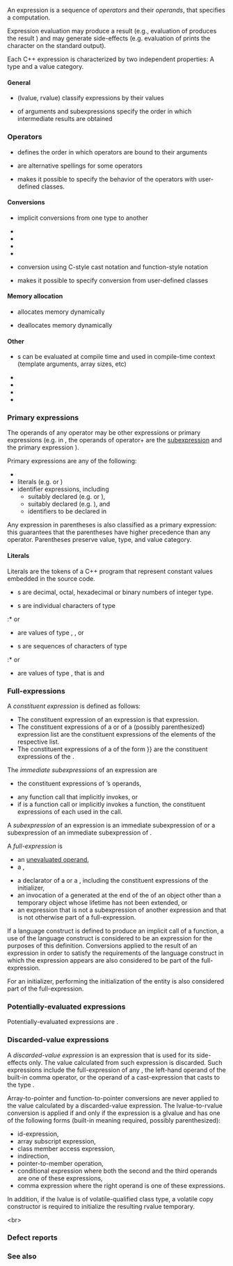 {{title|Expressions}}
{{cpp/language/expressions/navbar}}
An expression is a sequence of ''operators'' and their ''operands'', that specifies a computation.

Expression evaluation may produce a result (e.g., evaluation of {{c|2 + 2}} produces the result {{c|4}}) and may generate side-effects (e.g. evaluation of {{c|std::printf("%d", 4)}} prints the character {{c|'4'}} on the standard output).

Each C++ expression is characterized by two independent properties: A type and a value category.

====General====
* {{rlp|value category|value categories}} (lvalue, rvalue{{rev inl|since=c++11|, glvalue, prvalue, xvalue}}) classify expressions by their values
* {{rlp|eval order|order of evaluation}} of arguments and subexpressions specify the order in which intermediate results are obtained

===Operators===
{{cpp/language/operators}}

* {{rlp|operator precedence}} defines the order in which operators are bound to their arguments
* {{rlp|operator alternative|alternative representations}} are alternative spellings for some operators 
* {{rlp|operators|operator overloading}} makes it possible to specify the behavior of the operators with user-defined classes.

====Conversions====
* {{rlp|implicit conversion|standard conversions}} implicit conversions from one type to another
* {{rlp|const_cast|{{tt|const_cast}} conversion}}
* {{rlp|static_cast|{{tt|static_cast}} conversion}}
* {{rlp|dynamic_cast|{{tt|dynamic_cast}} conversion}}
* {{rlp|reinterpret_cast|{{tt|reinterpret_cast}} conversion}}
* {{rlp|explicit cast}} conversion using C-style cast notation and function-style notation
* {{rlp|cast operator|user-defined conversion}} makes it possible to specify conversion from user-defined classes

====Memory allocation====
* {{rlp|new|new expression}} allocates memory dynamically
* {{rlp|delete|delete expression}} deallocates memory dynamically

====Other====
* {{rlp|constant expression}}s can be evaluated at compile time and used in compile-time context (template arguments, array sizes, etc)
* {{rlpt|sizeof}}
* {{rlpt|alignof}}
* {{rlpt|typeid}}
* {{rlp|throw|throw-expression}}

===Primary expressions===
The operands of any operator may be other expressions or primary expressions (e.g. in {{c|1 + 2 * 3}}, the operands of operator+ are the [[#Full-expressions|subexpression]] {{c|2 * 3}} and the primary expression {{c|1}}).

Primary expressions are any of the following:
* {{rlpt|this}}
* literals (e.g. {{c|2}} or {{c|"Hello, world"}})
* identifier expressions, including
** suitably declared {{rlpsd|identifiers#Unqualified identifiers}} (e.g. {{c|n}} or {{c|cout}}),
** suitably declared {{rlpsd|identifiers#Qualified identifiers}} (e.g. {{lc|std::string::npos}}), and
** identifiers to be declared in {{rlpsd|declarations#Declarators}}
{{rrev|since=c++26|
:* {{rlpsd|pack indexing#Pack indexing expression}}
}}
{{rev begin}}
{{rev|since=c++11|
* {{rlp|lambda|lambda expressions}}
}}
{{rev|since=c++17|
* {{rlp|fold|fold expressions}}
}}
{{rev|since=c++20|
* {{rlp|requires|requires expressions}}
}}
{{rev end}}

Any expression in parentheses is also classified as a primary expression: this guarantees that the parentheses have higher precedence than any operator. Parentheses preserve value, type, and value category.

====Literals====
Literals are the tokens of a C++ program that represent constant values embedded in the source code.

* {{rlp|integer literal}}s are decimal, octal, hexadecimal or binary numbers of integer type.
* {{rlp|character literal}}s are individual characters of type 
:* {{c/core|char}} or {{c/core|wchar_t}}
{{rev begin}}
{{rev|since=c++11|
:* {{c/core|char16_t}} or {{c/core|char32_t}}
}}
{{rev|since=c++20|
:* {{c/core|char8_t}}
}}
{{rev end}}
* {{rlp|floating literal|floating-point literals}} are values of type {{c/core|float}}, {{c/core|double}}, or {{c/core|long double}}
* {{rlp|string literal}}s are sequences of characters of type
:* {{c/core|const char[]}} or {{c/core|const wchar_t[]}}
{{rev begin}}
{{rev|since=c++11|
:* {{c/core|const char16_t[]}} or {{c/core|const char32_t[]}}
}}
{{rev|since=c++20|
:* {{c/core|const char8_t[]}}
}}
{{rev end}}
* {{rlp|bool literal|boolean literals}} are values of type {{c/core|bool}}, that is {{c|true}} and {{c|false}}
{{rrev|since=c++11|
* {{rlpt|nullptr}} is the pointer literal which specifies a null pointer value
* {{rlp|user literal|user-defined literals}} are constant values of user-specified type
}}

===Full-expressions===
A ''constituent expression'' is defined as follows:
* The constituent expression of an expression is that expression.
* The constituent expressions of a {{spar|braced-init-list}} or of a (possibly parenthesized) expression list are the constituent expressions of the elements of the respective list.
* The constituent expressions of a {{spar|brace-or-equal-initializer}} of the form {{ttb|{{=}}}} {{spar|initializer-clause}} are the constituent expressions of the {{spar|initializer-clause}}.
{{source|1=
int num1 = 0;
num1 += 1; // Case 1: the constituent expression of `num += 1` is `num += 1`

int arr2[2] = {2, 22} // Case 2: the constituent expressions
                      //         of `{2, 22}` are `2` and `22`
                      // Case 3: the constituent expressions of ` = {2, 22}`
                      //         are the constituent expressions of `{2, 22}`
                      //         (i.e. also `2` and `22`)
}}

The ''immediate subexpressions'' of an expression {{c|E}} are
* the constituent expressions of {{c|E}}’s operands,
{{rrev|since=c++14|
* if {{c|E}} creates an {{rlp|aggregate initialization#Definitions|aggregate}} object, the constituent expressions of each {{rlp|data members#Member initialization|default member initializer}} used in the initialization,
}}
{{rrev|since=c++11|
* if {{c|E}} is a {{rlp|lambda|lambda expression}}, the initialization of the entities captured by copy and the constituent expressions of the initializer of the captures,
}}
* any function call that {{c|E}} implicitly invokes, or
* if {{c|E}} is a function call or implicitly invokes a function, the constituent expressions of each {{rlp|default arguments|default argument}} used in the call.

A ''subexpression'' of an expression {{c|E}} is an immediate subexpression of {{c|E}} or a subexpression of an immediate subexpression of {{c|E}}. {{rev inl|since=c++11|Note that expressions appearing in the 'function body' of lambda expressions are not subexpressions of the lambda expression.}}

A ''full-expression'' is
* an [[#Potentially-evaluated expressions|unevaluated operand]],
* a {{rlp|constant expression}},
{{rrev|since=c++20|
* an {{rlp|consteval|immediate invocation}},
}}
* a declarator of a {{rlpsd|declarations#Simple declaration}} or a {{rlp|constructor|member initializer}}, including the constituent expressions of the initializer,
* an invocation of a {{rlp|destructor}} generated at the end of the {{rlp|lifetime}} of an object other than a temporary object whose lifetime has not been extended, or
* an expression that is not a subexpression of another expression and that is not otherwise part of a full-expression.

If a language construct is defined to produce an implicit call of a function, a use of the language construct is considered to be an expression for the purposes of this definition. Conversions applied to the result of an expression in order to satisfy the requirements of the language construct in which the expression appears are also considered to be part of the full-expression.

For an initializer, performing the initialization of the entity {{rev inl|since=c++14|(including evaluating default member initializers of an aggregate)}} is also considered part of the full-expression.

===Potentially-evaluated expressions===
{{rev begin}}
{{rev|until=c++11|
An expression is ''potentially evaluated'' unless
* it is the operand of the {{rlpt|sizeof}} operator, or
* it is the operand of the {{rlpt|typeid}} operator and does not designate an lvalue of {{rlp|object#Polymorphic objects|polymorphic}} class type.
}} 
{{rev|since=c++11|
The following operands are ''unevaluated operands'' , they are not evaluated:
* expressions which the {{rlpt|typeid}} operator applies to, except glvalues of {{rlp|object#Polymorphic objects|polymorphic}} class types
* expressions which are operands of the {{rlpt|sizeof}} operator
* operands of the {{rlpt|noexcept}} operator
* operands of the {{rlpt|decltype}} specifier
{{rrev|since=c++20|
* {{spar|constraint-expression}} of {{rlp|constraints#Concepts|concept}} definitions
* expressions following the {{c/core|requires}} keyword of {{rlp|constraints#Requires clauses|requires-clauses}}
* expressions appearing in {{spar|requirement-seq}} of {{rlp|requires|requires-expressions}}
}}

An expression is ''potentially evaluated'' unless
* it is an unevaluated operand, or
* it is a subexpression of an unevaluated operand.
}}
{{rev end}}

Potentially-evaluated expressions are {{rlps|definition#ODR-use}}.

{{todo|example of unevaluated operands}}

===Discarded-value expressions===
A ''discarded-value expression'' is an expression that is used for its side-effects only. The value calculated from such expression is discarded. Such expressions include the full-expression of any {{rlp|statements#Expression statements|expression statement}}, the left-hand operand of the built-in comma operator, or the operand of a cast-expression that casts to the type {{c/core|void}}.

Array-to-pointer and function-to-pointer conversions are never applied to the value calculated by a discarded-value expression. The lvalue-to-rvalue conversion is applied if and only if the expression is a {{rlp|cv|volatile-qualified}} glvalue and has one of the following forms (built-in meaning required, possibly parenthesized):
* id-expression,
* array subscript expression,
* class member access expression,
* indirection,
* pointer-to-member operation,
* conditional expression where both the second and the third operands are one of these expressions,
* comma expression where the right operand is one of these expressions.

In addition, if the lvalue is of volatile-qualified class type, a volatile copy constructor is required to initialize the resulting rvalue temporary.

{{rrev|since=c++17|
If the expression is a non-void prvalue (after any lvalue-to-rvalue conversion that might have taken place), {{rlpsd|implicit conversion#Temporary materialization}} occurs.

Compilers may issue warnings when an expression other than cast to {{c/core|void}} discards a value declared {{attr|nodiscard}}.
}}&lt;br&gt;

{{rrev|since=c++20|
===Expression-equivalence===
A number of expressions {{c|e1}}, {{c|e2}}, ..., {{c|eN}} are ''expression-equivalent'' if all following conditions are satisfied:
# They have the same effects.
# Either they are all {{rlpsd|constant expression#Constant subexpression}}s or neither is.
# Either they are all {{rlp|noexcept spec|noexcept}} or else neither is.

{{c|e1}} is ''expression-equivalent to'' {{c|e2}} if and only if {{c|e1}} and {{c|e2}} are expression-equivalent (which means {{c|e2}} is also expression-equivalent to {{c|e1}}).
}}

===Defect reports===
{{dr list begin}}
{{dr list item|wg=cwg|dr=1054|std=C++98|before=assigning a value to a volatile variable might&lt;br&gt;result in an unnecessary read due to the lvalue-to-&lt;br&gt;rvalue conversion applied to the assignment result|after=introduce discarded-value expressions&lt;br&gt;and exclude this case from the list&lt;br&gt;of cases that require the conversion}}
{{dr list item|wg=cwg|dr=1343&lt;!-- see P0507R0 --&gt;|std=C++98|before=sequencing of destructor calls in&lt;br&gt;aggregate initialization was underspecified|after=full-expressions in aggregate initialization&lt;br&gt;are well-specified}}
{{dr list item|wg=cwg|dr=1383|std=C++98|before=the list of expressions where lvalue-to-rvalue&lt;br&gt;conversion is applied to discarded-value&lt;br&gt;expressions also covered overloaded operators|after=only cover operators&lt;br&gt;with built-in meaning}}
{{dr list item|wg=cwg|dr=1576|std=C++11|before=lvalue-to-rvalue conversions were not applied&lt;br&gt;to discarded-value volatile xvalue expressions|after=apply the conversion&lt;br&gt;in this case}}
{{dr list item|wg=cwg|dr=2249|std=C++98|before=identifiers to be declared in declarators&lt;br&gt;were not id-expressions|after=they are}}
{{dr list item|wg=cwg|dr=2431|std=C++11|before=the invocations of the destructors of temporaries that&lt;br&gt;are bound to references were not full-expressions|after=they are}}
{{dr list end}}

===See also===
{{dsc begin}}
{{dsc see c|c/language/expressions|Expressions|nomono=true}}
{{dsc end}}

{{langlinks|es|ja|ru|zh}}